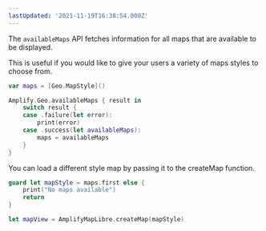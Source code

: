 ```yaml
---
lastUpdated: '2021-11-19T16:38:54.000Z'
---
```

The `availableMaps` API fetches information for all maps that are available to be displayed.

This is useful if you would like to give your users a variety of maps styles to choose from.

```swift
var maps = [Geo.MapStyle]()

Amplify.Geo.availableMaps { result in
    switch result {
    case .failure(let error):
        print(error)
    case .success(let availableMaps):
        maps = availableMaps
    }
}
```

You can load a different style map by passing it to the createMap function.

```swift
guard let mapStyle = maps.first else {
    print("No maps available")
    return
}

let mapView = AmplifyMapLibre.createMap(mapStyle)
```
